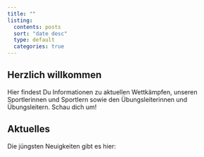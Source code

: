 ```yaml
---
title: ""
listing:
  contents: posts
  sort: "date desc"
  type: default
  categories: true
---
```


## Herzlich willkommen

Hier findest Du Informationen zu aktuellen Wettkämpfen, unseren Sportlerinnen und Sportlern sowie den Übungsleiterinnen und Übungsleitern. Schau dich um!

## Aktuelles

Die jüngsten Neuigkeiten gibt es hier:
